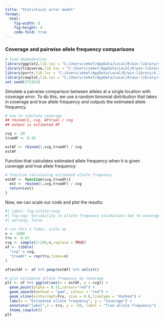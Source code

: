 ```yaml
---
title: "Statistical error model"
format:
  html:
    fig-width: 8
    fig-height: 4
    code-fold: true
---
```


### Coverage and pairwise allele frequency comparisons

```r
# load dependencies
library(ggplot2,lib.loc = "C:/Users/zekef/AppData/Local/R/win-library/4.2")
library(tidyverse,lib.loc = "C:/Users/zekef/AppData/Local/R/win-library/4.2")
library(purrr,lib.loc = "C:/Users/zekef/AppData/Local/R/win-library/4.2")
library(cowplot,lib.loc = "C:/Users/zekef/AppData/Local/R/win-library/4.2")
set.seed(172452)
```

Simulate a pairwise comparison between alleles at a single location with coverage error. To do this, we use a random binomial distribution that takes in coverage and true allele frequency and outputs the estimated allele frequency.

```{=tex}
\begin{spacing}{1}
```
```r
# how to simulate coverage
## rbinom(1, cvg, AFtrue) / cvg
## output is estimated AF

cvg <- 20
trueAF <- 0.43

estAF <- rbinom(1,cvg,trueAF) / cvg
estAF
```

```{=tex}
\end{spacing}
```
Function that calculates estimated allele frequency when it is given coverage and true allele frequency:

```{=tex}
\begin{spacing}{1}
```
```r
# function calculating estimated allele frequency
estAF <- function(cvg,trueAF){
  est <- rbinom(1,cvg,trueAF) / cvg
  return(est)
}
```

```{=tex}
\end{spacing}
```
Now, we can scale our code and plot the results:

```{=tex}
\begin{spacing}{1}
```
```r
#| label: fig-allele-covg
#| fig-cap: Variability in allele frequency estimations due to coverage. 
#| warning: false

# run this n times, scale up 
n <- 1000
tru <- 0.43
cvg <- sample(2:150,n,replace = TRUE)
af <- tibble(
  "cvg" = cvg,
  "trueAF" = rep(tru,times=n)
)

af$estAF <- af %>% pmap(estAF) %>% unlist()

# plot estimated allele frequency by coverage
plt <- af %>% ggplot(aes(x = estAF, y = cvg)) +
  geom_point(alpha = 0.15,colour="red") +
  geom_smooth(method = "gam", colour = "red") +
  geom_vline(xintercept=tru, size = 0.8,linetype = "dashed") +
  labs(x = "Estimated allele frequency", y = "Coverage") +
  annotate("label",x = tru, y = -50, label = "True allele frequency") +
  theme_cowplot()
plt
```

```{=tex}
\end{spacing}
```
